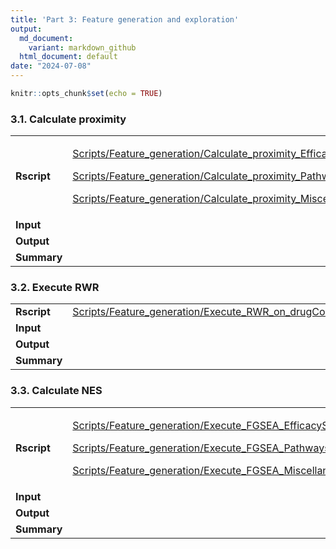 ```yaml
---
title: 'Part 3: Feature generation and exploration'
output:
  md_document:
    variant: markdown_github
  html_document: default
date: "2024-07-08"
---
```


```r
knitr::opts_chunk$set(echo = TRUE)
```

### 3.1. Calculate proximity

+-------------+-------------------------------------------------------------------------------------------------------------------------------------------------------------------+
| **Rscript** | [Scripts/Feature_generation/Calculate_proximity_EfficacySafety_for_drugCombs.R](../Scripts/Feature_generation/Calculate_proximity_EfficacySafety_for_drugCombs.R) |
|             |                                                                                                                                                                   |
|             | [Scripts/Feature_generation/Calculate_proximity_Pathways_for_drugCombs.R](../Scripts/Feature_generation/Calculate_proximity_EfficacySafety_for_drugCombs.R)       |
|             |                                                                                                                                                                   |
|             | [Scripts/Feature_generation/Calculate_proximity_Miscellaneous_for_drugCombs.R](../Scripts/Feature_generation/Calculate_proximity_Miscellaneous_for_drugCombs.R)   |
+-------------+-------------------------------------------------------------------------------------------------------------------------------------------------------------------+
| **Input**   |                                                                                                                                                                   |
+-------------+-------------------------------------------------------------------------------------------------------------------------------------------------------------------+
| **Output**  |                                                                                                                                                                   |
+-------------+-------------------------------------------------------------------------------------------------------------------------------------------------------------------+
| **Summary** |                                                                                                                                                                   |
+-------------+-------------------------------------------------------------------------------------------------------------------------------------------------------------------+

### 3.2. Execute RWR

+-------------+-------------------------------------------------------------------------------------------------------------------+
| **Rscript** | [Scripts/Feature_generation/Execute_RWR_on_drugCombs.R](../Scripts/Feature_generation/Execute_RWR_on_drugCombs.R) |
+-------------+-------------------------------------------------------------------------------------------------------------------+
| **Input**   |                                                                                                                   |
+-------------+-------------------------------------------------------------------------------------------------------------------+
| **Output**  |                                                                                                                   |
+-------------+-------------------------------------------------------------------------------------------------------------------+
| **Summary** |                                                                                                                   |
+-------------+-------------------------------------------------------------------------------------------------------------------+

### 3.3. Calculate NES

+-------------+-----------------------------------------------------------------------------------------------------------------------------------------------------+
| **Rscript** | [Scripts/Feature_generation/Execute_FGSEA_EfficacySafety_on_drugCombs.R](../Scripts/Feature_generation/Execute_FGSEA_EfficacySafety_on_drugCombs.R) |
|             |                                                                                                                                                     |
|             | [Scripts/Feature_generation/Execute_FGSEA_Pathways_on_drugCombs.R](../Scripts/Feature_generation/Execute_FGSEA_Pathways_on_drugCombs.R)             |
|             |                                                                                                                                                     |
|             | [Scripts/Feature_generation/Execute_FGSEA_Miscellaneous_on_drugCombs.R](../Scripts/Feature_generation/Execute_FGSEA_Miscellaneous_on_drugCombs.R)   |
+-------------+-----------------------------------------------------------------------------------------------------------------------------------------------------+
| **Input**   |                                                                                                                                                     |
+-------------+-----------------------------------------------------------------------------------------------------------------------------------------------------+
| **Output**  |                                                                                                                                                     |
+-------------+-----------------------------------------------------------------------------------------------------------------------------------------------------+
| **Summary** |                                                                                                                                                     |
+-------------+-----------------------------------------------------------------------------------------------------------------------------------------------------+
